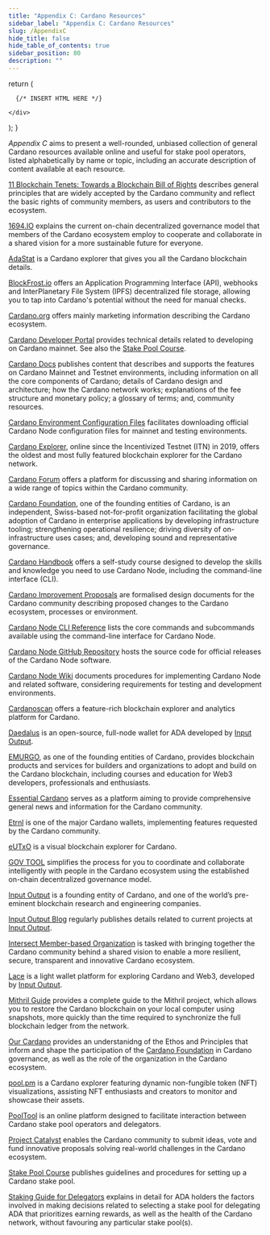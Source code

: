 ```yaml
---
title: "Appendix C: Cardano Resources"
sidebar_label: "Appendix C: Cardano Resources"
slug: /AppendixC
hide_title: false
hide_table_of_contents: true
sidebar_position: 80
description: ""
---
```



  return (
    <div>

      {/* INSERT HTML HERE */}

    </div>
  );
}

<!-- <HTMLContent /> -->

*Appendix C* aims to present a well-rounded, unbiased collection of general Cardano resources available online and useful for stake pool operators, listed alphabetically by name or topic, including an accurate description of content available at each resource.

[11 Blockchain Tenets: Towards a Blockchain Bill of Rights](https://iohk.io/en/blog/posts/2024/10/11/the-11-blockchain-tenets-towards-a-blockchain-bill-of-rights/) describes general principles that are widely accepted by the Cardano community and reflect the basic rights of community members, as users and contributors to the ecosystem.

[1694.IO](https://www.1694.io/en) explains the current on-chain decentralized governance model that members of the Cardano ecosystem employ to cooperate and collaborate in a shared vision for a more sustainable future for everyone.

[AdaStat](https://adastat.net/) is a Cardano explorer that gives you all the Cardano blockchain details.

[BlockFrost.io](https://blockfrost.io/) offers an Application Programming Interface (API), webhooks and InterPlanetary File System (IPFS) decentralized file storage, allowing you to tap into Cardano's potential without the need for manual checks.

[Cardano.org](https://cardano.org/) offers mainly marketing information describing the Cardano ecosystem.

[Cardano Developer Portal](https://developers.cardano.org/) provides technical details related to developing on Cardano mainnet. See also the [Stake Pool Course](#stakepoolcourse).

[Cardano Docs](https://docs.cardano.org/) publishes content that describes and supports the features on Cardano Mainnet and Testnet environments, including information on all the core components of Cardano; details of Cardano design and architecture; how the Cardano network works; explanations of the fee structure and monetary policy; a glossary of terms; and, community resources.

[Cardano Environment Configuration Files](https://book.play.dev.cardano.org/environments.html) facilitates downloading official Cardano Node configuration files for mainnet and testing environments.

[Cardano Explorer](https://cexplorer.io/), online since the Incentivized Testnet (ITN) in 2019, offers the oldest and most fully featured blockchain explorer for the Cardano network.

[Cardano Forum](https://forum.cardano.org/) offers a platform for discussing and sharing information on a wide range of topics within the Cardano community.

[Cardano Foundation](https://cardanofoundation.org/), one of the founding entities of Cardano, is an independent, Swiss-based not-for-profit organization facilitating the global adoption of Cardano in enterprise applications by developing infrastructure tooling; strengthening operational resilience; driving diversity of on-infrastructure uses cases; and, developing sound and representative governance.

[Cardano Handbook](https://cardano-course.gitbook.io/cardano-course/handbook) offers a self-study course designed to develop the skills and knowledge you need to use Cardano Node, including the command-line interface (CLI).

[Cardano Improvement Proposals](https://cips.cardano.org/) are formalised design documents for the Cardano community describing proposed changes to the Cardano ecosystem, processes or environment.

[Cardano Node CLI Reference](https://github.com/input-output-hk/cardano-node-wiki/blob/main/docs/reference/cardano-node-cli-reference.md) lists the core commands and subcommands available using the command-line interface for Cardano Node.

[Cardano Node GitHub Repository](https://github.com/IntersectMBO/cardano-node) hosts the source code for official releases of the Cardano Node software.

[Cardano Node Wiki](https://github.com/input-output-hk/cardano-node-wiki/tree/main/docs) documents procedures for implementing Cardano Node and related software, considering requirements for testing and development environments.

[Cardanoscan](https://cardanoscan.io/) offers a feature-rich blockchain explorer and analytics platform for Cardano.

[Daedalus](https://daedaluswallet.io/) is an open-source, full-node wallet for ADA developed by [Input Output](https://iohk.io/en/).

[EMURGO](https://www.emurgo.io/), as one of the founding entities of Cardano, provides blockchain products and services for builders and organizations to adopt and build on the Cardano blockchain, including courses and education for Web3 developers, professionals and enthusiasts.

[Essential Cardano](https://www.essentialcardano.io/) serves as a platform aiming to provide comprehensive general news and information for the Cardano community.

[Etrnl](https://eternl.io/) is one of the major Cardano wallets, implementing features requested by the Cardano community.

[eUTxO](https://eutxo.org/) is a visual blockchain explorer for Cardano.

[GOV TOOL](https://gov.tools/) simplifies the process for you to coordinate and collaborate intelligently with people in the Cardano ecosystem using the established on-chain decentralized governance model.

[Input Output](https://iohk.io/en/) is a founding entity of Cardano, and one of the world’s pre-eminent blockchain research and engineering companies.

[Input Output Blog](https://iohk.io/en/blog/posts/page-1/) regularly publishes details related to current projects at [Input Output](https://iohk.io/en/).

[Intersect Member-based Organization](https://www.intersectmbo.org/) is tasked with bringing together the Cardano community behind a shared vision to enable a more resilient, secure, transparent and innovative Cardano ecosystem.

[Lace](https://www.lace.io/) is a light wallet platform for exploring Cardano and Web3, developed by [Input Output](https://iohk.io/en/).

[Mithril Guide](https://mithril.network/doc/) provides a complete guide to the Mithril project, which allows you to restore the Cardano blockchain on your local computer using snapshots, more quickly than the time required to synchronize the full blockchain ledger from the network.

[Our Cardano](https://www.cardanofoundation.org/our-cardano) provides an understanidng of the Ethos and Principles that inform and shape the participation of the [Cardano Foundation](https://cardanofoundation.org/) in Cardano governance, as well as the role of the organization in the Cardano ecosystem.

[pool.pm](https://pool.pm/) is a Cardano explorer featuring dynamic non-fungible token (NFT) visualizations, assisting NFT enthusiasts and creators to monitor and showcase their assets.

[PoolTool](https://pooltool.io/) is an online platform designed to facilitate interaction between Cardano stake pool operators and delegators.

[Project Catalyst](https://projectcatalyst.io/) enables the Cardano community to submit ideas, vote and fund innovative proposals solving real-world challenges in the Cardano ecosystem.

<a id="stakepoolcourse" />[Stake Pool Course](https://developers.cardano.org/docs/operate-a-stake-pool/) publishes guidelines and procedures for setting up a Cardano stake pool.

[Staking Guide for Delegators](https://adastakingguide.com/) explains in detail for ADA holders the factors involved in making decisions related to selecting a stake pool for delegating ADA that prioritizes earning rewards, as well as the health of the Cardano network, without favouring any particular stake pool(s).